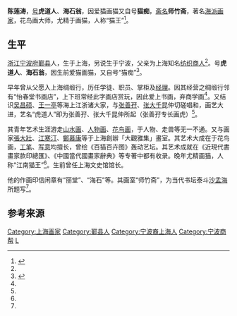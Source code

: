 '''陈莲涛'''{{BD|1901年||1994年|||}}，[[号|号]]'''虎道人'''、'''海石翁'''，因爱猫画猫又自号'''猫痴'''，[[斋名|斋名]]'''师竹斋'''，著名[[海派|海派]][[画家|画家]]，花鸟画大师，尤精于画猫，人称“猫王”<ref name="chen memory">{{cite web |url=http://chuansong.me/n/1317904852633 |title=忆念“江南猫王”陈莲涛 |publisher=上海采风 |author=宋连庠 |date=2016-12-16 |accessdate=2017-01-27 |archive-date=2017-02-02 |archive-url=https://web.archive.org/web/20170202051619/http://chuansong.me/n/1317904852633 |dead-url=no }}</ref>。

==生平==

[[浙江|浙江]][[宁波府|宁波府]][[鄞县|鄞县]]人，生于上海，另说生于宁波，父亲为上海知名[[纺织|纺织]][[商人|商人]]<ref name="chen memory"/>。号'''虎道人'''、'''海石翁'''，因生前爱猫画猫，又自号“猫痴”<ref name="chen cangjingge">{{cite web |url=http://www.cjghl.cn/jieshao.asp?id=2334 |title=著名画家陈莲涛简介 |publisher=藏经阁画廊 |accessdate=2017-01-27 |archive-date=2016-05-28 |archive-url=https://web.archive.org/web/20160528205510/http://www.cjghl.cn/jieshao.asp?id=2334 |dead-url=no }}</ref>。

早年曾从父愿入上海绸缎行，历任学徒、职员、掌柜及[[经理|经理]]。因其经营之绸缎行邻有“怡春堂书画店”，上下班常经此字画店赏玩，因此爱上书画，弃商学画<ref name="chen memory"/>。又结识[[吴昌硕|吴昌硕]]、[[王一亭|王一亭]]等海上江浙诸大家，与[[张善孖|张善孖]]、[[张大千|张大千]]昆仲切磋唱和，画艺大进，艺名“虎道人”即为张善孖、张大千昆仲所起（张善孖专长画虎）<ref name="chen memory"/>。

其青年艺术生涯游走[[山水画|山水画]]、[[人物画|人物画]]、[[花鸟画|花鸟画]]，于人物、走兽等无一不通。又与画家[[張大壯|張大壯]]、[[江寒汀|江寒汀]]、[[鄭慕康|鄭慕康]]等于上海創辦「大觀雅集」畫室。其艺术大成在于花鸟画，[[工笔|工笔]]、[[写意|写意]]均擅长，曾绘《百猫百卉图》轰动艺坛。其艺术成就在《近現代書畫家款印總匯》、《中國當代國畫家辭典》等专著中都有收录。晚年尤精画猫，人称“江南猫王”<ref name="chen cangjingge"/>。生前曾任上海文史馆馆长。

他的作画印信闲章有“丽堂”、“海石”等。其画室“师竹斋”，为当代书坛泰斗[[沙孟海|沙孟海]]所题写<ref name="chen memory"/>。

==参考来源==
{{reflist}}

{{DEFAULTSORT:C}}
[[Category:上海画家|Category:上海画家]]
[[Category:鄞县人|Category:鄞县人]]
[[Category:宁波裔上海人|Category:宁波裔上海人]]
[[Category:宁波商帮|Category:宁波商帮]]
[[Category:陳姓|L]]